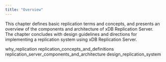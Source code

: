 ```yaml
---
title: "Overview"
---
```


<div id="overview" class="registered_link"></div>


This chapter defines basic replication terms and concepts, and presents an overview of the components and architecture of xDB Replication Server. The chapter concludes with design guidelines and directions for implementing a replication system using xDB Replication Server.

<div class="toctree" maxdepth="4">

why\_replication replication\_concepts\_and\_definitions replication\_server\_components\_and\_architecture design\_replication\_system

</div>
